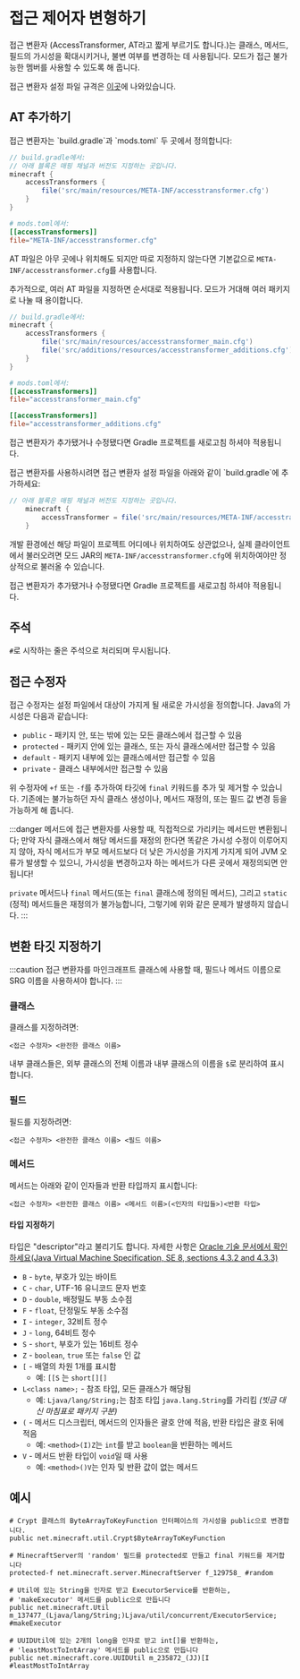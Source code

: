 
접근 제어자 변형하기
===================

접근 변환자 (AccessTransformer, AT라고 짧게 부르기도 합니다.)는 클래스, 메서드, 필드의 가시성을 확대시키거나, 불변 여부를 변경하는 데 사용됩니다. 모드가 접근 불가능한 멤버를 사용할 수 있도록 해 줍니다.

접근 변환자 설정 파일 규격은 [이곳][specs]에 나와있습니다.

AT 추가하기
----------

<Tabs defaultValue="latest">
<TabItem value="latest" label="최신 버전">
접근 변환자는 `build.gradle`과 `mods.toml` 두 곳에서 정의합니다:

```groovy
// build.gradle에서:
// 아래 블록은 매핑 채널과 버전도 지정하는 곳입니다.
minecraft {
    accessTransformers {
        file('src/main/resources/META-INF/accesstransformer.cfg')
    }
}
```

```toml
# mods.toml에서:
[[accessTransformers]]
file="META-INF/accesstransformer.cfg"
```

AT 파일은 아무 곳에나 위치해도 되지만 따로 지정하지 않는다면 기본값으로 `META-INF/accesstransformer.cfg`를 사용합니다.

추가적으로, 여러 AT 파일을 지정하면 순서대로 적용됩니다. 모드가 거대해 여러 패키지로 나눌 때 용이합니다.

```groovy
// build.gradle에서:
minecraft {
    accessTransformers {
        file('src/main/resources/accesstransformer_main.cfg')
        file('src/additions/resources/accesstransformer_additions.cfg')
    }
}
```

```toml
# mods.toml에서:
[[accessTransformers]]
file="accesstransformer_main.cfg"

[[accessTransformers]]
file="accesstransformer_additions.cfg"
```

접근 변환자가 추가됐거나 수정됐다면 Gradle 프로젝트를 새로고침 하셔야 적용됩니다.
</TabItem>

<TabItem value="1.20.1" label="1.20.1-47.1 미만 버전">
접근 변환자를 사용하시려면 접근 변환자 설정 파일을 아래와 같이 `build.gradle`에 추가하세요:

```groovy
// 아래 블록은 매핑 채널과 버전도 지정하는 곳입니다.
    minecraft {
        accessTransformer = file('src/main/resources/META-INF/accesstransformer.cfg')
    }
```

개발 환경에선 해당 파일이 프로젝트 어디에나 위치하여도 상관없으나, 실제 클라이언트에서 불러오려면 모드 JAR의 `META-INF/accesstransformer.cfg`에 위치하여야만 정상적으로 불러올 수 있습니다.

접근 변환자가 추가됐거나 수정됐다면 Gradle 프로젝트를 새로고침 하셔야 적용됩니다.
</TabItem>
</Tabs>

주석
--------

`#`로 시작하는 줄은 주석으로 처리되며 무시됩니다.

접근 수정자
----------------

접근 수정자는 설정 파일에서 대상이 가지게 될 새로운 가시성을 정의합니다. Java의 가시성은 다음과 같습니다:

* `public` - 패키지 안, 또는 밖에 있는 모든 클래스에서 접근할 수 있음
* `protected` - 패키지 안에 있는 클래스, 또는 자식 클래스에서만 접근할 수 있음
* `default` - 패키지 내부에 있는 클래스에서만 접근할 수 있음
* `private` - 클래스 내부에서만 접근할 수 있음

위 수정자에 `+f` 또는 `-f`를 추가하여 타깃에 `final` 키워드를 추가 및 제거할 수 있습니다. 기존에는 불가능하던 자식 클래스 생성이나, 메서드 재정의, 또는 필드 값 변경 등을 가능하게 해 줍니다.

:::danger
메서드에 접근 변환자를 사용할 때, 직접적으로 가리키는 메서드만 변환됩니다; 만약 자식 클래스에서 해당 메서드를 재정의 한다면 똑같은 가시성 수정이 이루어지지 않아, 자식 메서드가 부모 메서드보다 더 낮은 가시성을 가지게 가지게 되어 JVM 오류가 발생할 수 있으니, 가시성을 변경하고자 하는 메서드가 다른 곳에서 재정의되면 안 됩니다!

`private` 메서드나 `final` 메서드(또는 `final` 클래스에 정의된 메서드), 그리고 `static` (정적) 메서드들은 재정의가 불가능합니다, 그렇기에 위와 같은 문제가 발생하지 않습니다.
:::

변환 타깃 지정하기
----------------------

:::caution
접근 변환자를 마인크래프트 클래스에 사용할 때, 필드나 메서드 이름으로 SRG 이름을 사용하셔야 합니다.
:::

### 클래스

클래스를 지정하려면:

```
<접근 수정자> <완전한 클래스 이름>
```

내부 클래스들은, 외부 클래스의 전체 이름과 내부 클래스의 이름을 `$`로 분리하여 표시합니다.

### 필드

필드를 지정하려면:

```
<접근 수정자> <완전한 클래스 이름> <필드 이름>
```

### 메서드

메서드는 아래와 같이 인자들과 반환 타입까지 표시합니다:

```
<접근 수정자> <완전한 클래스 이름> <메서드 이름>(<인자의 타입들>)<반환 타입>
```

#### 타입 지정하기

타입은 "descriptor"라고 불리기도 합니다. 자세한 사항은  [Oracle 기술 문서에서 확인하세요(Java Virtual Machine Specification, SE 8, sections 4.3.2 and 4.3.3)][jvmdescriptors]

* `B` - `byte`, 부호가 있는 바이트
* `C` - `char`, UTF-16 유니코드 문자 번호
* `D` - `double`, 배정밀도 부동 소수점
* `F` - `float`, 단정밀도 부동 소수점
* `I` - `integer`, 32비트 정수
* `J` - `long`, 64비트 정수
* `S` - `short`, 부호가 있는 16비트 정수
* `Z` - `boolean`, `true` 또는 `false` 인 값
* `[` - 배열의 차원 1개를 표시함
  * 예: `[[S` 는 `short[][]`
* `L<class name>;` - 참조 타입, 모든 클래스가 해당됨
  * 예: `Ljava/lang/String;`는 참조 타입 `java.lang.String`를 가리킴 _(빗금 대신 마침표로 패키지 구분)_
* `(` - 메서드 디스크립터, 메서드의 인자들은 괄호 안에 적음, 반환 타입은 괄호 뒤에 적음
  * 예: `<method>(I)Z`는 `int`를 받고 `boolean`을 반환하는 메서드
* `V` - 메서드 반환 타입이 `void`일 때 사용
  * 예: `<method>()V`는 인자 및 반환 값이 없는 메서드

예시
--------

```
# Crypt 클래스의 ByteArrayToKeyFunction 인터페이스의 가시성을 public으로 변경합니다.
public net.minecraft.util.Crypt$ByteArrayToKeyFunction

# MinecraftServer의 'random' 필드를 protected로 만들고 final 키워드를 제거합니다
protected-f net.minecraft.server.MinecraftServer f_129758_ #random

# Util에 있는 String을 인자로 받고 ExecutorService를 반환하는,
# 'makeExecutor' 메서드를 public으로 만듭니다
public net.minecraft.Util m_137477_(Ljava/lang/String;)Ljava/util/concurrent/ExecutorService; #makeExecutor

# UUIDUtil에 있는 2개의 long을 인자로 받고 int[]를 반환하는,
# 'leastMostToIntArray' 메서드를 public으로 만듭니다
public net.minecraft.core.UUIDUtil m_235872_(JJ)[I #leastMostToIntArray
```

[specs]: https://github.com/neoforged/AccessTransformers/blob/main/FMLAT.md
[jvmdescriptors]: https://docs.oracle.com/javase/specs/jvms/se8/html/jvms-4.html#jvms-4.3.2
